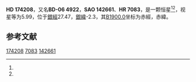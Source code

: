 {{Starbox begin
| name = HD 174208
}}
{{Starbox observe
| epoch = [[J2000.0|J2000.0]]
| constell = {{星座名待查}}<ref name=SIMBAD>{{cite web
 | url=http://simbad.u-strasbg.fr/simbad/sim-id?Ident=HR+7083
 | title =Pulsating variable Star
 | publisher=Centre de Données astronomiques de Strasbourg
 | work=SIMBAD
 | accessdate=2012-07-13}}</ref><ref name=DATA>{{cite web
 | url=http://vizier.u-strasbg.fr/viz-bin/VizieR-5?-out.add=.&-source=5050&-corr=PK=HR&-out.max=9999&HR=7083
 | title=VizieR Detailed Page
 | accessdate=2012-07-13
 | archive-date=2016-03-04
 | archive-url=https://web.archive.org/web/20160304195633/http://vizier.u-strasbg.fr/viz-bin/VizieR-5?-out.add=.&-source=5050&-corr=PK=HR&-out.max=9999&HR=7083
 | dead-url=no
 }}</ref>
| 星官 = 
| ra = {{RA|18|49|41}}<ref name=SIMBAD /><ref name=DATA />
| dec = {{DEC|-5|54|46}}<ref name=SIMBAD /><ref name=DATA />
| appmag_v = 5.99<ref name=SIMBAD /><ref name=DATA />
}}
{{Starbox character
| class = K2Ib<ref name=SIMBAD /><ref name=DATA />
| b-v = 1.6<ref name=SIMBAD /><ref name=DATA />
| u-b = 1.65<ref name=SIMBAD /><ref name=DATA />
| r-i = <ref name=SIMBAD /><ref name=DATA />
| variable = 
}}
{{Starbox astrometry
| radial_v = 1.65
| prop_mo_ra = -7
| parallax = 
| p_error = 
}}
{{Starbox catalog
| names =BD-06 4922，[[SAO星表|SAO]] 142661，[[HD星表|HD]] 174208，[[HR星表|HR]] 7083}}
{{Starbox reference |Simbad=HR+7083}}
{{Starbox end}}

'''HD 174208'''，又名'''BD-06 4922'''，'''SAO 142661'''、'''HR 7083'''，是一颗恒星<ref name=SIMBAD /><ref name=DATA />，视星等为5.99，位于[[銀道座標系|銀經]]27.47，[[銀道座標系|銀緯]]-2.3，其[[B1900.0|B1900.0]]坐标为赤經{{RA|18|44|19.8}}，赤緯{{DEC|-6|-2.3|33}}。

== 参考文献 ==
{{reflist}}

{{star-stub}}

[[Category:HD和HDE天體|174208]]
[[Category:HR天體|7083]]
[[Category:SAO天體|142661]]